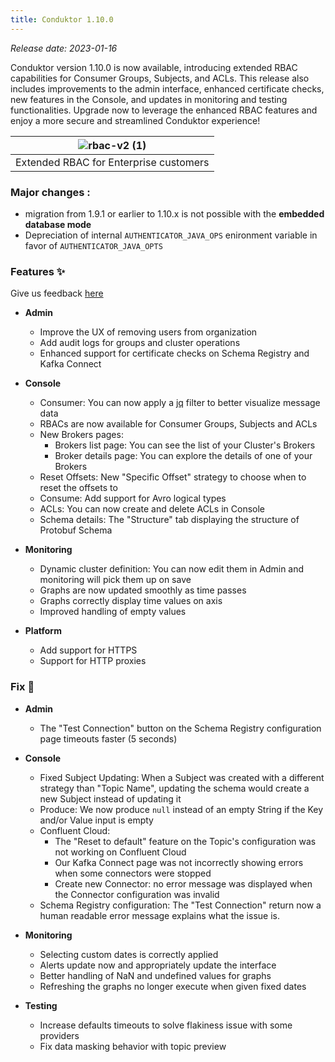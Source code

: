 ```yaml
---
title: Conduktor 1.10.0
---
```


*Release date: 2023-01-16*

Conduktor version 1.10.0 is now available, introducing extended RBAC capabilities for Consumer Groups, Subjects, and ACLs. This release also includes improvements to the admin interface, enhanced certificate checks, new features in the Console, and updates in monitoring and testing functionalities. Upgrade now to leverage the enhanced RBAC features and enjoy a more secure and streamlined Conduktor experience!

| ![rbac-v2 (1)](https://user-images.githubusercontent.com/2573301/212745449-095511d5-0453-4fdf-8af2-c11fb5fb1de0.png) |
| :-: |
| Extended RBAC for Enterprise customers |

### Major changes :

- migration from 1.9.1 or earlier to 1.10.x is not possible with the **embedded database mode**
- Depreciation of internal `AUTHENTICATOR_JAVA_OPS` enironment variable in favor of `AUTHENTICATOR_JAVA_OPTS`

### Features ✨

Give us feedback [here](https://conduktor.io/roadmap)

- **Admin**

  - Improve the UX of removing users from organization
  - Add audit logs for groups and cluster operations
  - Enhanced support for certificate checks on Schema Registry and Kafka Connect

- **Console**

  - Consumer: You can now apply a [jq](https://stedolan.github.io/jq/) filter to better visualize message data
  - RBACs are now available for Consumer Groups, Subjects and ACLs
  - New Brokers pages:
    - Brokers list page: You can see the list of your Cluster's Brokers
    - Broker details page: You can explore the details of one of your Brokers
  - Reset Offsets: New "Specific Offset" strategy to choose when to reset the offsets to
  - Consume: Add support for Avro logical types
  - ACLs: You can now create and delete ACLs in Console
  - Schema details: The "Structure" tab displaying the structure of Protobuf Schema

- **Monitoring**

  - Dynamic cluster definition: You can now edit them in Admin and monitoring will pick them up on save
  - Graphs are now updated smoothly as time passes
  - Graphs correctly display time values on axis
  - Improved handling of empty values

- **Platform**
  - Add support for HTTPS
  - Support for HTTP proxies

### Fix 🔨

- **Admin**
  - The "Test Connection" button on the Schema Registry configuration page timeouts faster (5 seconds)
- **Console**

  - Fixed Subject Updating: When a Subject was created with a different strategy than "Topic Name", updating the schema would create a new Subject instead of updating it
  - Produce: We now produce `null` instead of an empty String if the Key and/or Value input is empty
  - Confluent Cloud:
    - The "Reset to default" feature on the Topic's configuration was not working on Confluent Cloud
    - Our Kafka Connect page was not incorrectly showing errors when some connectors were stopped
    - Create new Connector: no error message was displayed when the Connector configuration was invalid
  - Schema Registry configuration: The "Test Connection" return now a human readable error message explains what the issue is.

- **Monitoring**
  - Selecting custom dates is correctly applied
  - Alerts update now and appropriately update the interface
  - Better handling of NaN and undefined values for graphs
  - Refreshing the graphs no longer execute when given fixed dates
- **Testing**
  - Increase defaults timeouts to solve flakiness issue with some providers
  - Fix data masking behavior with topic preview
